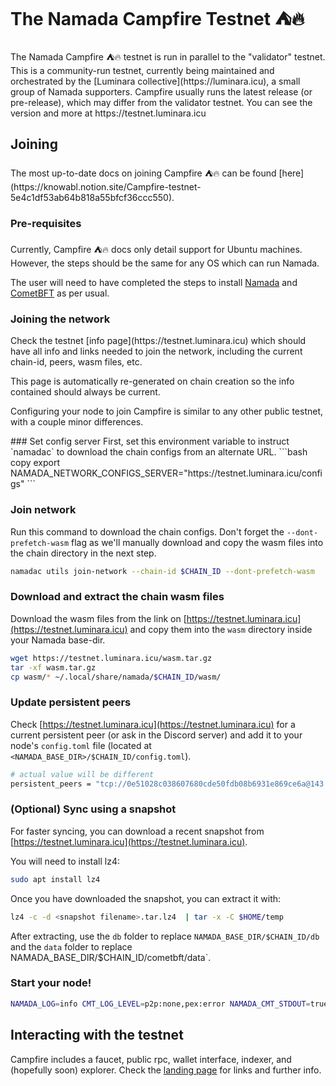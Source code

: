 
# The Namada Campfire Testnet ⛺🔥

<Callout type="info">
The Namada Campfire ⛺🔥 testnet is run in parallel to the "validator" testnet. This is a community-run testnet, currently being maintained and orchestrated by the [Luminara collective](https://luminara.icu), a small group of Namada supporters. Campfire usually runs the latest release (or pre-release), which may differ from the validator testnet. You can see the version and more at https://testnet.luminara.icu
</Callout>

## Joining 

<Callout type="info" emoji="🏕️">
The most up-to-date docs on joining Campfire ⛺🔥 can be found [here](https://knowabl.notion.site/Campfire-testnet-5e4c1df53ab64b818a55bfcf36ccc550).
</Callout>

### Pre-requisites

<Callout type="warning" emoji="❗">
Currently, Campfire ⛺🔥 docs only detail support for Ubuntu machines. However, the steps should be the same for any OS which can run Namada.
</Callout>

The user will need to have completed the steps to install [Namada](../../introduction/install.mdx) and [CometBFT](../../introduction/installing-cometbft.mdx) as per usual.

### Joining the network

<Callout type="info" emoji="🏕️">
Check the testnet [info page](https://testnet.luminara.icu) which should have all info and links needed to join the network, including
the current chain-id, peers, wasm files, etc.  

This page is automatically re-generated on chain creation so the info contained should always be current.
</Callout>

Configuring your node to join Campfire is similar to any other public testnet, with a couple minor differences.

<Steps>
### Set config server
First, set this environment variable to instruct `namadac` to download the chain configs from an alternate URL.
```bash copy
export NAMADA_NETWORK_CONFIGS_SERVER="https://testnet.luminara.icu/configs"
```

### Join network
Run this command to download the chain configs. Don't forget the `--dont-prefetch-wasm` flag as we'll manually download and copy
the wasm files into the chain directory in the next step.
```bash copy
namadac utils join-network --chain-id $CHAIN_ID --dont-prefetch-wasm
```

### Download and extract the chain wasm files
Download the wasm files from the link on [https://testnet.luminara.icu](https://testnet.luminara.icu) and copy them into the `wasm`
directory inside your Namada base-dir.
```bash copy
wget https://testnet.luminara.icu/wasm.tar.gz
tar -xf wasm.tar.gz
cp wasm/* ~/.local/share/namada/$CHAIN_ID/wasm/
```

### Update persistent peers
Check [https://testnet.luminara.icu](https://testnet.luminara.icu) for a current persistent peer (or ask in the Discord server) and
add it to your node's `config.toml` file (located at `<NAMADA_BASE_DIR>/$CHAIN_ID/config.toml`).
```bash copy
# actual value will be different
persistent_peers = "tcp://0e51028c038607680cde50fdb08b6931e869ce6a@143.198.36.225:26656”
```

### (Optional) Sync using a snapshot
For faster syncing, you can download a recent snapshot from  [https://testnet.luminara.icu](https://testnet.luminara.icu).  

You will need to install lz4:
```bash copy
sudo apt install lz4
```

Once you have downloaded the snapshot, you can extract it with:
```bash copy
lz4 -c -d <snapshot filename>.tar.lz4  | tar -x -C $HOME/temp
```

After extracting, use the `db` folder to replace `NAMADA_BASE_DIR/$CHAIN_ID/db` and the `data` folder to replace NAMADA_BASE_DIR/$CHAIN_ID/cometbft/data`.

### Start your node!
```bash copy
NAMADA_LOG=info CMT_LOG_LEVEL=p2p:none,pex:error NAMADA_CMT_STDOUT=true namada node ledger run
```
</Steps>

## Interacting with the testnet

Campfire includes a faucet, public rpc, wallet interface, indexer, and (hopefully soon) explorer. Check the [landing page](https://testnet.luminara.icu) for links and further info.